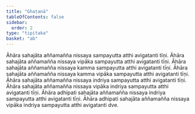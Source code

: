 ```yaml
---
title: "Ghaṭanā"
tableOfContents: false
sidebar:
  order: 2
type: "tipitaka"
basket: "ab"
---
```



<DynamicBreadcrumb />

<Paragraph number="1977">
Āhāra sahajāta aññamañña nissaya sampayutta atthi avigatanti tīṇi. Āhāra sahajāta aññamañña nissaya vipāka sampayutta atthi avigatanti tīṇi.
</Paragraph>

<Paragraph number="1978">
Āhāra sahajāta aññamañña nissaya kamma sampayutta atthi avigatanti tīṇi. Āhāra sahajāta aññamañña nissaya kamma vipāka sampayutta atthi avigatanti tīṇi.
</Paragraph>

<Paragraph number="1979">
Āhāra sahajāta aññamañña nissaya indriya sampayutta atthi avigatanti tīṇi. Āhāra sahajāta aññamañña nissaya vipāka indriya sampayutta atthi avigatanti tīṇi.
</Paragraph>

<Paragraph number="1980">
Āhāra adhipati sahajāta aññamañña nissaya indriya sampayutta atthi avigatanti tīṇi. Āhāra adhipati sahajāta aññamañña nissaya vipāka indriya sampayutta atthi avigatanti dve.
</Paragraph>